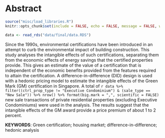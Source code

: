 
\pagenumbering{roman}

\frontmatter

# Abstract

```r
source("misc/load_libraries.R")
knitr::opts_chunk$set(include = FALSE, echo = FALSE, message = FALSE, warning = FALSE, cache = FALSE)
```

```r
data <- read_rds("data/final/data.RDS")
```

Since the 1990s, environmental certifications have been introduced in an attempt to curb the environmental impact of building construction. This study analyses the intangible effects of such certifications, separating them from the economic effects of energy savings that the certified properties provide. This gives an estimate of the value of a certification that is independent of the economic benefits provided from the features required to attain the certification. A difference-in-difference (DID) design is used with a hedonic pricing model to estimate the intangible effects of the Green Mark (GM) certification in Singapore. A total of `r data %>% filter((ctrl_prop_type != "Executive Condominium") & (sale_type == "New Sale")) %>% nrow() %>% format(big.mark = ",", scientific = FALSE)` new sale transactions of private residential properties (excluding Executive Condominiums) were used in the analysis. The results suggest that the intangible effects of the GM award provide a price premium of about 1 to 2 percent.

\vspace*{\fill}

**KEYWORDS**: Green certification; housing market; difference-in-difference; hedonic analysis

\newpage
